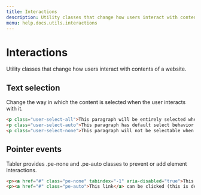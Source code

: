 ```yaml
---
title: Interactions
description: Utility classes that change how users interact with contents of a website.
menu: help.docs.utils.interactions
---
```


# Interactions

Utility classes that change how users interact with contents of a website.

## Text selection

Change the way in which the content is selected when the user interacts with it.

~~~html
<p class="user-select-all">This paragraph will be entirely selected when clicked by the user.</p>
<p class="user-select-auto">This paragraph has default select behavior.</p>
<p class="user-select-none">This paragraph will not be selectable when clicked by the user.</p>
~~~

## Pointer events

Tabler provides .pe-none and .pe-auto classes to prevent or add element interactions.

~~~html
<p><a href="#" class="pe-none" tabindex="-1" aria-disabled="true">This link</a> can not be clicked.</p>
<p><a href="#" class="pe-auto">This link</a> can be clicked (this is default behavior).</p>
~~~